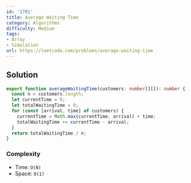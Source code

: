 ```yaml
---
id: '1701'
title: Average Waiting Time
category: Algorithms
difficulty: Medium
tags:
- Array
- Simulation
url: https://leetcode.com/problems/average-waiting-time
---
```


## Solution

```typescript filename="solution.ts" copy
export function averageWaitingTime(customers: number[][]): number {
  const n = customers.length;
  let currentTime = 0;
  let totalWaitingTime = 0;
  for (const [arrival, time] of customers) {
    currentTime = Math.max(currentTime, arrival) + time;
    totalWaitingTime += currentTime - arrival;
  }
  return totalWaitingTime / n;
}
```

### Complexity

- Time: `O(N)`
- Space: `O(1)`

